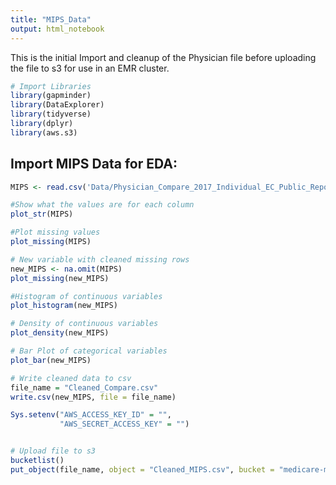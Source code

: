 ```yaml
---
title: "MIPS_Data"
output: html_notebook
---
```


This is the initial Import and cleanup of the Physician file before uploading the file to s3 for use in an EMR cluster.

```r
# Import Libraries
library(gapminder)
library(DataExplorer)
library(tidyverse)
library(dplyr)
library(aws.s3)
```

## Import MIPS Data for EDA:
```r
MIPS <- read.csv('Data/Physician_Compare_2017_Individual_EC_Public_Reporting-Overall_MIPS_Performance.csv', header = T)

```
```r
#Show what the values are for each column
plot_str(MIPS)
```
```r
#Plot missing values
plot_missing(MIPS)
```
```r
# New variable with cleaned missing rows
new_MIPS <- na.omit(MIPS)
plot_missing(new_MIPS)
```
```r
#Histogram of continuous variables
plot_histogram(new_MIPS)
```

```r
# Density of continuous variables
plot_density(new_MIPS)
```
```r
# Bar Plot of categorical variables
plot_bar(new_MIPS) 
```
```r
# Write cleaned data to csv
file_name = "Cleaned_Compare.csv"
write.csv(new_MIPS, file = file_name)

```
```r

Sys.setenv("AWS_ACCESS_KEY_ID" = "",
           "AWS_SECRET_ACCESS_KEY" = "")


# Upload file to s3
bucketlist()
put_object(file_name, object = "Cleaned_MIPS.csv", bucket = "medicare-mips")
```


































